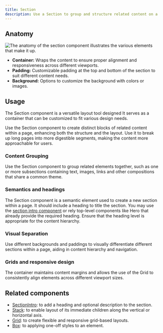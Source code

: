 ```yaml
---
title: Section
description: Use a Section to group and structure related content on a page.
---
```




## Anatomy

<img
  src={anatomy}
  alt="The anatomy of the section component illustrates the various elements that make it up."
/>



- **Container:** Wraps the content to ensure proper alignment and responsiveness across different viewports.
- **Padding:** Customizable padding at the top and bottom of the section to suit different content needs.
- **Background:** Options to customize the background with colors or images.

## Usage

The Section component is a versatile layout tool designed  It serves as a container that can be customized to fit various design needs.

Use the Section component to create distinct blocks of related content within a page, enhancing both the structure and the layout. Use it to break up long pages into more digestible segments, making the content more approachable for users.

### Content Grouping 

Use the Section component to group related elements together, such as one or more subsections containing text, images, links and other compositions that share a common theme. 

### Semantics and headings

The Section component is a semantic element used to create a new section within a page. It should include a heading to title the section. You may use the [section intro component](/components/SectionIntro) or rely top-level components like Hero that already provide the required heading. Ensure that the heading level is appropriate for the content hierarchy.

### Visual Separation 

Use different backgrounds and paddings to visually differentiate different sections within a page, aiding in content hierarchy and navigation.

###	Grids and responsive design 

The container maintains content margins and allows the use of the Grid to consistently align elements across different viewport sizes.

## Related components

- [SectionIntro](/components/SectionIntro): to add a heading and optional description to the section.
- [Stack](/components/Stack): to enable layout of its immediate children along the vertical or horizontal axis.
- [Grid](/components/Grid): to create flexible and responsive grid-based layouts.
- [Box](/components/Box): to applying one-off styles to an element.
